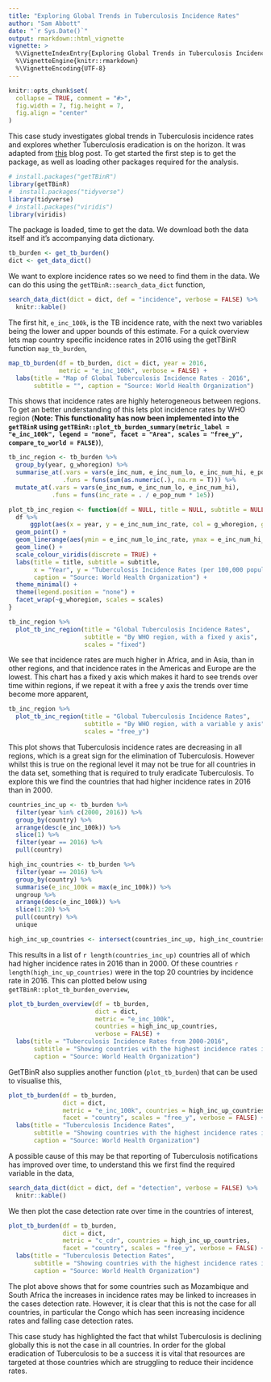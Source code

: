 ```yaml
---
title: "Exploring Global Trends in Tuberculosis Incidence Rates"
author: "Sam Abbott"
date: "`r Sys.Date()`"
output: rmarkdown::html_vignette
vignette: >
  %\VignetteIndexEntry{Exploring Global Trends in Tuberculosis Incidence Rates}
  %\VignetteEngine{knitr::rmarkdown}
  %\VignetteEncoding{UTF-8}
---
```


```r
knitr::opts_chunk$set(
  collapse = TRUE, comment = "#>",
  fig.width = 7, fig.height = 7, 
  fig.align = "center"
)
```

This case study investigates global trends in Tuberculosis incidence rates and explores whether Tuberculosis eradication is on the horizon. It was adapted from [this](https://www.samabbott.co.uk/post/intro-gettbinr/) blog post. To get started the first step is to get the package, as well as loading other packages required for the analysis.

```r
# install.packages("getTBinR")
library(getTBinR)
#  install.packages("tidyverse")
library(tidyverse)
# install.packages("viridis")
library(viridis)
```

The package is loaded, time to get the data. We download both the data itself and it's accompanying data dictionary.

```r
tb_burden <- get_tb_burden()
dict <- get_data_dict()
```

We want to explore incidence rates so we need to find them in the data. We can do this using the `getTBinR::search_data_dict` function,

```r
search_data_dict(dict = dict, def = "incidence", verbose = FALSE) %>% 
  knitr::kable()
```

The first hit, `e_inc_100k`, is the TB incidence rate, with the next two variables being the lower and upper bounds of this estimate. For a quick overview lets map country specific incidence rates in 2016 using the getTBinR function `map_tb_burden`,

```r
map_tb_burden(df = tb_burden, dict = dict, year = 2016,
              metric = "e_inc_100k", verbose = FALSE) +
  labs(title = "Map of Global Tuberculosis Incidence Rates - 2016",
       subtitle = "", caption = "Source: World Health Organization")
```

This shows that incidence rates are highly heterogeneous between regions. To get an better understanding of this lets plot incidence rates by WHO region (**Note: This functionality has now been implemented into the `getTBinR` using `getTBinR::plot_tb_burden_summary(metric_label = "e_inc_100k", legend = "none", facet = "Area", scales = "free_y", compare_to_world = FALSE)`**), 

```r
tb_inc_region <- tb_burden %>% 
  group_by(year, g_whoregion) %>% 
  summarise_at(.vars = vars(e_inc_num, e_inc_num_lo, e_inc_num_hi, e_pop_num),
               .funs = funs(sum(as.numeric(.), na.rm = T))) %>% 
  mutate_at(.vars = vars(e_inc_num, e_inc_num_lo, e_inc_num_hi),
            .funs = funs(inc_rate = . / e_pop_num * 1e5))

plot_tb_inc_region <- function(df = NULL, title = NULL, subtitle = NULL, scales = NULL) {
  df %>% 
      ggplot(aes(x = year, y = e_inc_num_inc_rate, col = g_whoregion, group = g_whoregion)) +
  geom_point() +
  geom_linerange(aes(ymin = e_inc_num_lo_inc_rate, ymax = e_inc_num_hi_inc_rate)) +
  geom_line() +
  scale_colour_viridis(discrete = TRUE) +
  labs(title = title, subtitle = subtitle, 
       x = "Year", y = "Tuberculosis Incidence Rates (per 100,000 population)",
       caption = "Source: World Health Organization") +
  theme_minimal() +
  theme(legend.position = "none") +
  facet_wrap(~g_whoregion, scales = scales)
}

tb_inc_region %>% 
  plot_tb_inc_region(title = "Global Tuberculosis Incidence Rates",
                     subtitle = "By WHO region, with a fixed y axis",
                     scales = "fixed")
```

We see that incidence rates are much higher in Africa, and in Asia, than in other regions, and that incidence rates in the Americas and Europe are the lowest. This chart has a fixed y axis which makes it hard to see trends over time within regions, if we repeat it with a free y axis the trends over time become more apparent,

```r
tb_inc_region %>% 
  plot_tb_inc_region(title = "Global Tuberculosis Incidence Rates",
                     subtitle = "By WHO region, with a variable y axis",
                     scales = "free_y")
```

This plot shows that Tuberculosis incidence rates are decreasing in all regions, which is a great sign for the elimination of Tuberculosis. However whilst this is true on the regional level it may not be true for all countries in the data set, something that is required to truly eradicate Tuberculosis. To explore this we find the countries that had higher incidence rates in 2016 than in 2000.

```r
countries_inc_up <- tb_burden %>% 
  filter(year %in% c(2000, 2016)) %>% 
  group_by(country) %>% 
  arrange(desc(e_inc_100k)) %>% 
  slice(1) %>% 
  filter(year == 2016) %>% 
  pull(country)

high_inc_countries <- tb_burden %>% 
  filter(year == 2016) %>% 
  group_by(country) %>% 
  summarise(e_inc_100k = max(e_inc_100k)) %>% 
  ungroup %>% 
  arrange(desc(e_inc_100k)) %>% 
  slice(1:20) %>% 
  pull(country) %>% 
  unique

high_inc_up_countries <- intersect(countries_inc_up, high_inc_countries)
```

This results in a list of `r length(countries_inc_up)` countries all of which had higher incidence rates in 2016 than in 2000. Of these countries `r  length(high_inc_up_countries)` were in the top 20 countries by incidence rate in 2016. This can plotted below using `getTBinR::plot_tb_burden_overview`, 

```r
plot_tb_burden_overview(df = tb_burden,
                        dict = dict, 
                        metric = "e_inc_100k", 
                        countries = high_inc_up_countries,
                        verbose = FALSE) +
  labs(title = "Tuberculosis Incidence Rates from 2000-2016",
       subtitle = "Showing countries with the highest incidence rates in which incidence rates are increasing",
       caption = "Source: World Health Organization")
```

GetTBinR also supplies another function (`plot_tb_burden`) that can be used to visualise this,

```r
plot_tb_burden(df = tb_burden,
               dict = dict,
               metric = "e_inc_100k", countries = high_inc_up_countries, 
               facet = "country", scales = "free_y", verbose = FALSE) +
  labs(title = "Tuberculosis Incidence Rates",
       subtitle = "Showing countries with the highest incidence rates in which incidence rates are increasing",
       caption = "Source: World Health Organization")
```

A possible cause of this may be that reporting of Tuberculosis notifications has improved over time, to understand this we first find the required variable in the data,

```r
search_data_dict(dict = dict, def = "detection", verbose = FALSE) %>% 
  knitr::kable()
```

We then plot the case detection rate over time in the countries of interest,

```r
plot_tb_burden(df = tb_burden,
               dict = dict,
               metric = "c_cdr", countries = high_inc_up_countries, 
               facet = "country", scales = "free_y", verbose = FALSE) +
  labs(title = "Tuberculosis Detection Rates",
       subtitle = "Showing countries with the highest incidence rates in which incidence rates are increasing",
       caption = "Source: World Health Organization")
```

The plot above shows that for some countries such as Mozambique and South Africa the increases in incidence rates may be linked to increases in the cases detection rate. However, it is clear that this is not the case for all countries, in particular the Congo which has seen increasing incidence rates and falling case detection rates.

This case study has highlighted the fact that whilst Tuberculosis is declining globally this is not the case in all countries. In order for the global eradication of Tuberculosis to be a success it is vital that resources are targeted at those countries which are struggling to reduce their incidence rates. 
